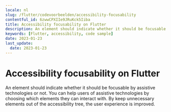 ```yaml
---
locale: nl
slug: /flutter/codevoorbeelden/accessibility-focusability
contentful_id: 6zwwCPXIIe9JRuKck5Iiba
title: Accessibility focusability on Flutter
description: An element should indicate whether it should be focusable by assistive technologies or not.
keywords: [Flutter, accessibility, code sample]
date: 2023-01-23
last_update:
  date: 2023-01-23
---
```


# Accessibility focusability on Flutter

An element should indicate whether it should be focusable by assistive technologies or not. You can help users of assistive technologies by choosing which elements they can interact with. By keep unnecessary elements out of the accessibility tree, the user experience is improved.

<CodeSample id="accessibility-focusable" framework="flutter" locale="nl"/>
